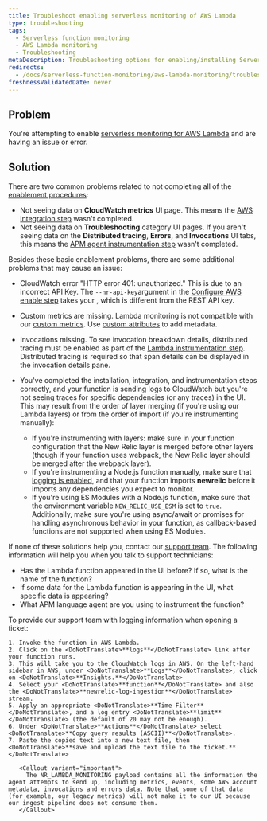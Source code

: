 ```yaml
---
title: Troubleshoot enabling serverless monitoring of AWS Lambda
type: troubleshooting
tags:
  - Serverless function monitoring
  - AWS Lambda monitoring
  - Troubleshooting
metaDescription: Troubleshooting options for enabling/installing Serverless monitoring for AWS Lambda.
redirects:
  - /docs/serverless-function-monitoring/aws-lambda-monitoring/troubleshooting/troubleshooting-enabling-new-relic-monitoring-aws-lambda
freshnessValidatedDate: never
---
```


## Problem

You're attempting to enable [serverless monitoring for AWS Lambda](/docs/serverless-function-monitoring/aws-lambda-monitoring/get-started/introduction-new-relic-monitoring-aws-lambda) and are having an issue or error.

## Solution

There are two common problems related to not completing all of the [enablement procedures](/docs/serverless-function-monitoring/aws-lambda-monitoring/get-started/enable-new-relic-monitoring-aws-lambda):

* Not seeing data on <DoNotTranslate>**CloudWatch metrics**</DoNotTranslate> UI page. This means the [AWS integration step](/docs/serverless-function-monitoring/aws-lambda-monitoring/get-started/enable-new-relic-monitoring-aws-lambda#connect-aws) wasn't completed.
* Not seeing data on <DoNotTranslate>**Troubleshooting**</DoNotTranslate> category UI pages. If you aren't seeing data on the <DoNotTranslate>**Distributed tracing**</DoNotTranslate>, <DoNotTranslate>**Errors**</DoNotTranslate>, and <DoNotTranslate>**Invocations**</DoNotTranslate> UI tabs, this means the [APM agent instrumentation step](/docs/serverless-function-monitoring/aws-lambda-monitoring/get-started/enable-new-relic-monitoring-aws-lambda#instrument-lambda) wasn't completed.

Besides these basic enablement problems, there are some additional problems that may cause an issue:

* CloudWatch error "HTTP error 401: unauthorized." This is due to an incorrect API Key. The `--nr-api-key`argument in the [Configure AWS enable step](/docs/serverless-function-monitoring/aws-lambda-monitoring/get-started/enable-new-relic-monitoring-aws-lambda#connect-aws) takes your <InlinePopover type="userKey" />, which is different from the REST API key.
* Custom metrics are missing. Lambda monitoring is not compatible with our [custom metrics](/docs/agents/manage-apm-agents/agent-data/collect-custom-metrics). Use [custom attributes](/docs/agents/manage-apm-agents/agent-data/collect-custom-attributes) to add metadata.
* Invocations missing. To see invocation breakdown details, distributed tracing must be enabled as part of the [Lambda instrumentation step](/docs/serverless-function-monitoring/aws-lambda-monitoring/get-started/enable-new-relic-monitoring-aws-lambda#instrument-lambda). Distributed tracing is required so that span details can be displayed in the invocation details pane.
* You've completed the installation, integration, and instrumentation steps correctly, and your function is sending logs to CloudWatch but you're not seeing traces for specific dependencies (or any traces) in the UI. This may result from the order of layer merging (if you're using our Lambda layers) or from the order of import (if you're instrumenting manually):

  * If you're instrumenting with layers: make sure in your function configuration that the New Relic layer is merged before other layers (though if your function uses webpack, the New Relic layer should be merged after the webpack layer).
  * If you're instrumenting a Node.js function manually, make sure that [logging is enabled](/docs/apm/agents/nodejs-agent/installation-configuration/nodejs-agent-configuration/#logging_config), and that your function imports <DoNotTranslate>**newrelic**</DoNotTranslate> before it imports any dependencies you expect to monitor.
  * If you're using ES Modules with a Node.js function, make sure that the environment variable `NEW_RELIC_USE_ESM` is set to `true`. Additionally, make sure you're using async/await or promises for handling asynchronous behavior in your function, as callback-based functions are not supported when using ES Modules.

If none of these solutions help you, contact our [support team](https://support.newrelic.com/). The following information will help you when you talk to support technicians:

* Has the Lambda function appeared in the UI before? If so, what is the name of the function?
* If some data for the Lambda function is appearing in the UI, what specific data is appearing?
* What APM language agent are you using to instrument the function?

<CollapserGroup>
  <Collapser
    id="attach-logs"
    title="Recommended: Attach your CloudWatch logs to the ticket"
  >
    To provide our support team with logging information when opening a ticket:

    1. Invoke the function in AWS Lambda.
    2. Click on the <DoNotTranslate>**logs**</DoNotTranslate> link after your function runs.
    3. This will take you to the CloudWatch logs in AWS. On the left-hand sidebar in AWS, under <DoNotTranslate>**Logs**</DoNotTranslate>, click on <DoNotTranslate>**Insights.**</DoNotTranslate>
    4. Select your <DoNotTranslate>**function**</DoNotTranslate> and also the <DoNotTranslate>**newrelic-log-ingestion**</DoNotTranslate> stream.
    5. Apply an appropriate <DoNotTranslate>**Time Filter**</DoNotTranslate>, and a log entry <DoNotTranslate>**limit**</DoNotTranslate> (the default of 20 may not be enough).
    6. Under <DoNotTranslate>**Actions**</DoNotTranslate> select <DoNotTranslate>**Copy query results (ASCII)**</DoNotTranslate>.
    7. Paste the copied text into a new text file, then <DoNotTranslate>**save and upload the text file to the ticket.**</DoNotTranslate>

       <Callout variant="important">
         The NR_LAMBDA_MONITORING payload contains all the information the agent attempts to send up, including metrics, events, some AWS account metadata, invocations and errors data. Note that some of that data (for example, our legacy metrics) will not make it to our UI because our ingest pipeline does not consume them.
       </Callout>
  </Collapser>
</CollapserGroup>
